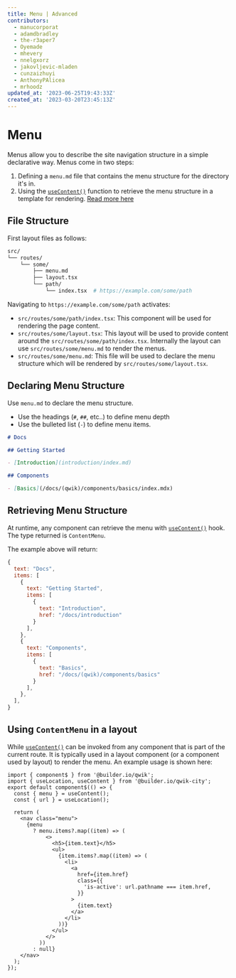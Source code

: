 ```yaml
---
title: Menu | Advanced
contributors:
  - manucorporat
  - adamdbradley
  - the-r3aper7
  - Oyemade
  - mhevery
  - nnelgxorz
  - jakovljevic-mladen
  - cunzaizhuyi
  - AnthonyPAlicea
  - mrhoodz
updated_at: '2023-06-25T19:43:33Z'
created_at: '2023-03-20T23:45:13Z'
---
```


# Menu

Menus allow you to describe the site navigation structure in a simple declarative way. Menus come in two steps:

1. Defining a `menu.md` file that contains the menu structure for the directory it's in.
2. Using the [`useContent()`](/docs/(qwikcity)/api/index.mdx#usecontent) function to retrieve the menu structure in a template for rendering. [Read more here](/docs/(qwikcity)/api/index.mdx#usecontent)

## File Structure

First layout files as follows:

```bash
src/
└── routes/
    └── some/
        ├── menu.md
        ├── layout.tsx
        └── path/
            └── index.tsx  # https://example.com/some/path
```

Navigating to `https://example.com/some/path` activates:

- `src/routes/some/path/index.tsx`: This component will be used for rendering the page content.
- `src/routes/some/layout.tsx`: This layout will be used to provide content around the `src/routes/some/path/index.tsx`. Internally the layout can use `src/routes/some/menu.md` to render the menus.
- `src/routes/some/menu.md`: This file will be used to declare the menu structure which will be rendered by `src/routes/some/layout.tsx`.

## Declaring Menu Structure

Use `menu.md` to declare the menu structure.

- Use the headings (`#`, `##`, etc..) to define menu depth
- Use the bulleted list (`-`) to define menu items.

```markdown title="src/route/some/menu.md"
# Docs

## Getting Started

- [Introduction](introduction/index.md)

## Components

- [Basics](/docs/(qwik)/components/basics/index.mdx)
```

## Retrieving Menu Structure

At runtime, any component can retrieve the menu with [`useContent()`](/docs/(qwikcity)/api/index.mdx#usecontent) hook. The type returned is `ContentMenu`.

The example above will return:

```javascript
{
  text: "Docs",
  items: [
    {
      text: "Getting Started",
      items: [
        {
          text: "Introduction",
          href: "/docs/introduction"
        }
      ],
    },
    {
      text: "Components",
      items: [
        {
          text: "Basics",
          href: "/docs/(qwik)/components/basics"
        }
      ],
    },
  ],
}
```

## Using `ContentMenu` in a layout

While [`useContent()`](/docs/(qwikcity)/api/index.mdx#usecontent) can be invoked from any component that is part of the current route. It is typically used in a layout component (or a component used by layout) to render the menu. An example usage is shown here:

```tsx
import { component$ } from '@builder.io/qwik';
import { useLocation, useContent } from '@builder.io/qwik-city';
export default component$(() => {
  const { menu } = useContent();
  const { url } = useLocation();

  return (
    <nav class="menu">
      {menu
        ? menu.items?.map((item) => (
            <>
              <h5>{item.text}</h5>
              <ul>
                {item.items?.map((item) => (
                  <li>
                    <a
                      href={item.href}
                      class={{
                        'is-active': url.pathname === item.href,
                      }}
                    >
                      {item.text}
                    </a>
                  </li>
                ))}
              </ul>
            </>
          ))
        : null}
    </nav>
  );
});
```
